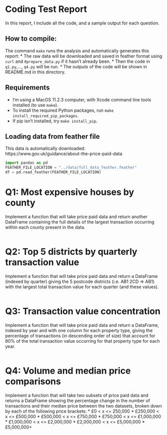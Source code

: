 # Coding Test Report
In this report, I include all the code, and a sample output for each question.

## How to compile:
The command `make` runs the analysis and automatically generates this report:
 * The raw data will be downloaded and saved in feather format using `curl` and `0prepare_data.py` if it hasn't already been.
 * Then the code in `q1.py`,..., `q4.py` will be run.
 * The outputs of the code will be shown in README.md in this directory.

## Requirements
 * I'm using a MacOS 11.2.3 computer, with Xcode command line tools installed (to use `make`).
 * To install the required Python packages, run `make install_required_pip_packages`.
 * If pip isn't installed, try `make install_pip`.

## Loading data from feather file
This data is automatically downloaded: https://www.gov.uk/guidance/about-the-price-paid-data
```python
import pandas as pd
FEATHER_FILE_LOCATION = "../data/full_data_feather.feather"
df = pd.read_feather(FEATHER_FILE_LOCATION)
```

# Q1: Most expensive houses by county
Implement a function that will take price paid data and return another DataFrame containing the full details of the largest transaction occurring within each county present in the data.

```python
```

# Q2: Top 5 districts by quarterly transaction value
Implement a function that will take price paid data and return a DataFrame (indexed by quarter) giving the 5 postcode districts (i.e. AB1 2CD => AB1) with the largest total transaction value for each quarter (and these values).

```python
```


# Q3: Transaction value concentration
Implement a function that will take price paid data and return a DataFrame, indexed by year and with one column for each property type, giving the percentage of transactions (in descending order of size) that account for 80% of the total transaction value occurring for that property type for each year.

```python
```


# Q4: Volume and median price comparisons

Implement a function that will take two subsets of price paid data and returns a DataFrame showing the percentage change in the number of transactions and their median price between the two datasets, broken down by each of the following price brackets:
  * £0 < x <= 250,000
  * £250,000 < x <= £500,000
  * £500,000 < x <= £750,000
  * £750,000 < x <= £1,000,000
  * £1,000,000 < x <= £2,000,000
  * £2,000,000 < x <= £5,000,000
  * £5,000,000+


```python
```